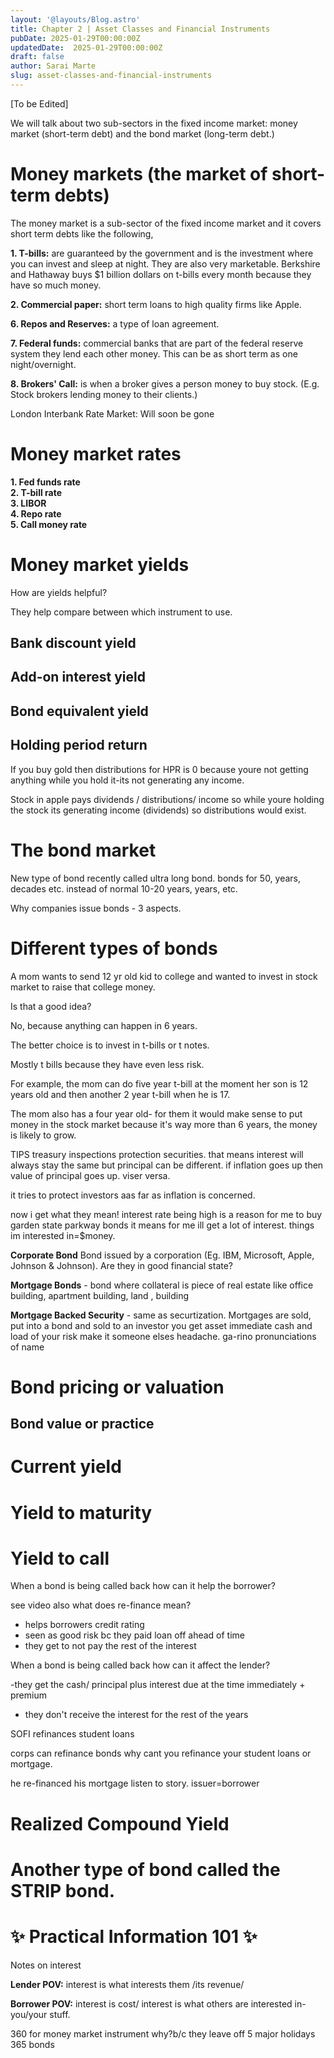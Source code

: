 ```yaml
---
layout: '@layouts/Blog.astro'
title: Chapter 2 | Asset Classes and Financial Instruments
pubDate: 2025-01-29T00:00:00Z 
updatedDate:  2025-01-29T00:00:00Z 
draft: false
author: Sarai Marte
slug: asset-classes-and-financial-instruments
---
```


[To be Edited]

We will talk about two sub-sectors in the fixed income market: money market (short-term debt) and the bond market (long-term debt.)

# Money markets (the market of short-term debts)

The money market is a sub-sector of the fixed income market and it covers short term debts like the following, 

**1. T-bills:** are guaranteed by the government and is the investment where you can invest and sleep at night. They are also very marketable. Berkshire and Hathaway buys $1 billion dollars on t-bills every month because they have so much money.

**2. Commercial paper:** short term loans to high quality firms like Apple. 

**6. Repos and Reserves:** a type of loan agreement.

**7. Federal funds:** commercial banks that are part of the federal reserve system they lend each other money. This can be as short term as one night/overnight.  

**8. Brokers' Call:** is when a broker gives a person money to buy stock. (E.g. Stock brokers lending money to their clients.)

London Interbank Rate Market: Will soon be gone  

# Money market rates
 
**1. Fed funds rate**  
**2. T-bill rate**    
**3. LIBOR**   
**4. Repo rate**    
**5. Call money rate**  

# Money market yields

How are yields helpful?

They help compare between which instrument to use. 
 

## Bank discount yield 

## Add-on interest yield 

## Bond equivalent yield 

## 

## Holding period return 

If you buy gold then distributions for HPR is 0  because youre not getting anything while you hold it-its not generating any income. 

Stock in apple pays dividends / distributions/ income so while youre holding the stock its generating income (dividends) so distributions would exist. 

# The bond market

New type of bond recently called ultra long bond. bonds for 50, years, decades etc. instead of normal 10-20 years, years, etc.

Why companies issue  bonds - 3 aspects. 

# Different types of bonds

A mom wants to send 12 yr old kid to college and wanted to invest in stock market to raise that college money.

Is that a good idea?

No, because anything can happen in 6 years.

The better choice is to invest in t-bills or t notes. 

Mostly t bills because they have even less risk.

For example, the mom can do five year t-bill at the moment her son is 12 years old and then another 2 year t-bill when he is 17. 

The mom also has a four year old- for them it would make sense to put money in the stock market because it's way more than 6 years, the money is likely to grow. 

TIPS treasury inspections protection securities. 
that means interest will always stay the same but principal can be different. 
if inflation goes up then value of principal goes up. viser versa. 

it tries to protect investors aas far as inflation is concerned. 

now i get what they mean! interest rate being high is a reason for me to buy garden state parkway bonds it means for me ill get a lot of interest. things im interested in=$money.  

**Corporate Bond** Bond issued by a corporation (Eg. IBM, Microsoft, Apple, Johnson & Johnson). Are they in good financial state?  

**Mortgage Bonds** - bond where collateral is piece of real estate like office building, apartment building, land , building 

**Mortgage Backed Security** - same as securtization. Mortgages are sold, put into a bond and sold to an investor you get asset immediate cash and load of your risk make it someone elses headache. ga-rino pronunciations of name 

# Bond pricing or valuation

## Bond value or practice

# Current yield 

# Yield to maturity 

# Yield to call

When a bond is being called back how can it help the borrower? 

see video also what does re-finance mean?

- helps borrowers credit rating 
- seen as good risk bc they paid loan off ahead of time 
- they get to not pay the rest of the interest 

When a bond is being called back how can it affect the lender? 

-they get the cash/ principal plus interest due at the time immediately   + premium

- they don't receive the interest for the rest of the years 

SOFI refinances student loans 

corps can refinance bonds why cant you refinance your student loans or mortgage. 

he re-financed his mortgage listen to story.  issuer=borrower


# Realized Compound Yield

# Another type of bond called the STRIP bond.  


# ✨ Practical Information 101 ✨ 

Notes on interest 

**Lender POV:**  interest is what interests them /its revenue/  

**Borrower POV:** interest is cost/ interest is what others are interested in- you/your stuff.



360 for money market instrument why?b/c they leave off 5 major holidays 
365 bonds